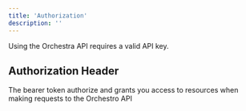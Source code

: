 ```yaml
---
title: 'Authorization'
description: ''
---
```


Using the Orchestra API requires a valid API key.

## Authorization Header

<ParamField body="content" type="application/json">
</ParamField>

<ParamField body="Authorization" type="bearer" required>
The bearer token authorize and grants you access to resources when making requests to the Orchestro API

</ParamField>
